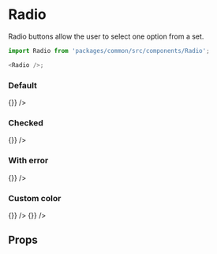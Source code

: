 

<Meta title="Themes/WebApp/Form/Radio" component={Radio} />

# Radio

Radio buttons allow the user to select one option from a set.

```js
import Radio from 'packages/common/src/components/Radio';

<Radio />;
```

### Default

<Preview>
  <Story name="Default">
    <Theme>
      <Radio checked={false} label="Radiobutton label" onToggle={() => {}} />
    </Theme>
  </Story>
</Preview>

### Checked

<Preview>
  <Story name="Checked">
    <Theme>
      <Radio checked={true} label="Radiobutton label" onToggle={() => {}} />
    </Theme>
  </Story>
</Preview>

### With error

<Preview>
  <Story name="With error">
    <Theme>
      <Radio checked={false} error="Error message" label="Radiobutton label" onToggle={() => {}} />
    </Theme>
  </Story>
</Preview>

### Custom color

<Preview>
  <Story name="Custom color">
    <Theme>
      <Radio
        checked={false}
        IndicatorProps={{ color: 'secondary' }}
        label="Radiobutton label"
        onToggle={() => {}}
      />
      <Radio
        checked={true}
        IndicatorProps={{ color: 'secondary' }}
        label="Radiobutton label"
        onToggle={() => {}}
      />
    </Theme>
  </Story>
</Preview>

## Props

<Props of={Radio} />
